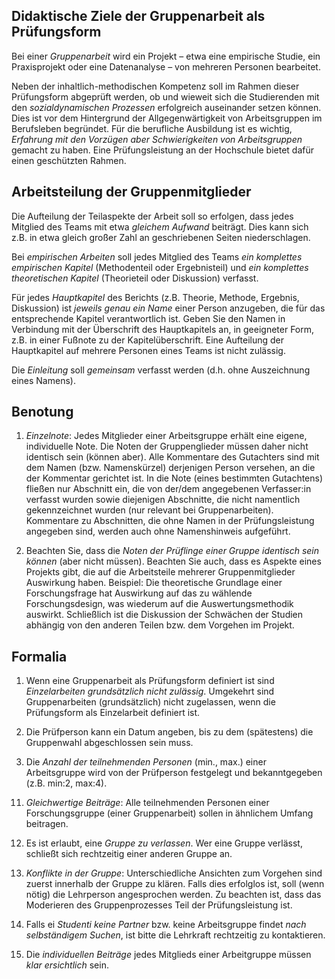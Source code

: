 



## Didaktische Ziele der Gruppenarbeit als Prüfungsform



Bei einer *Gruppenarbeit* wird ein Projekt -- etwa eine empirische Studie, ein Praxisprojekt oder eine Datenanalyse -- von mehreren Personen bearbeitet.

Neben der inhaltlich-methodischen Kompetenz soll im Rahmen dieser Prüfungsform abgeprüft werden, 
ob und wieweit sich die Studierenden mit den *sozialdynamischen Prozessen* erfolgreich auseinander setzen können. 
Dies ist vor dem Hintergrund der Allgegenwärtigkeit von Arbeitsgruppen im Berufsleben begründet. 
Für die berufliche Ausbildung ist es wichtig, *Erfahrung mit den Vorzügen aber Schwierigkeiten von Arbeitsgruppen*  gemacht zu haben.
Eine Prüfungsleistung an der Hochschule bietet dafür einen geschützten Rahmen.



## Arbeitsteilung der Gruppenmitglieder

Die Aufteilung der Teilaspekte der Arbeit soll so erfolgen, dass jedes Mitglied des Teams mit etwa *gleichem Aufwand* beiträgt.
Dies kann sich z.B. in etwa gleich großer Zahl an geschriebenen Seiten niederschlagen.


Bei *empirischen Arbeiten* soll jedes Mitglied des Teams *ein komplettes empirischen Kapitel* (Methodenteil oder Ergebnisteil) und *ein komplettes theoretischen Kapitel* (Theorieteil oder Diskussion) verfasst. 

Für jedes *Hauptkapitel* des Berichts (z.B. Theorie, Methode, Ergebnis, Diskussion) ist *jeweils genau ein Name* einer Person anzugeben, die für das entsprechende Kapitel verantwortlich ist.
Geben Sie den Namen in Verbindung mit der Überschrift des Hauptkapitels an, in geeigneter Form, z.B. in einer Fußnote zu der Kapitelüberschrift.
Eine Aufteilung der Hauptkapitel auf mehrere Personen eines Teams ist nicht zulässig.

Die *Einleitung* soll *gemeinsam* verfasst werden (d.h. ohne Auszeichnung eines Namens).





## Benotung


1. *Einzelnote*: Jedes Mitglieder einer Arbeitsgruppe erhält eine eigene, individuelle Note. Die Noten der Gruppenglieder müssen daher nicht identisch sein (können aber). Alle Kommentare des Gutachters sind mit dem Namen (bzw. Namenskürzel) derjenigen Person versehen, an die der Kommentar gerichtet ist. In die Note (eines bestimmten Gutachtens) fließen nur Abschnitt ein, die von der/dem angegebenen Verfasser:in verfasst wurden sowie diejenigen Abschnitte, die nicht namentlich gekennzeichnet wurden (nur relevant bei Gruppenarbeiten). Kommentare zu Abschnitten, die ohne Namen in der Prüfungsleistung angegeben sind, werden auch ohne Namenshinweis aufgeführt.

2. Beachten Sie, dass die *Noten der Prüflinge einer Gruppe identisch sein können* (aber nicht müssen).
Beachten Sie auch, dass es Aspekte eines Projekts gibt, die auf die Arbeitsteile mehrerer Gruppenmitglieder Auswirkung haben. Beispiel: Die theoretische Grundlage einer Forschungsfrage hat Auswirkung auf das zu wählende Forschungsdesign, was wiederum auf die Auswertungsmethodik auswirkt. Schließlich ist die Diskussion der Schwächen der Studien abhängig von den anderen Teilen bzw. dem Vorgehen im Projekt.



## Formalia


1. Wenn eine Gruppenarbeit als Prüfungsform definiert ist sind *Einzelarbeiten grundsätzlich nicht zulässig*. Umgekehrt sind Gruppenarbeiten (grundsätzlich) nicht zugelassen, wenn die Prüfungsform als Einzelarbeit definiert ist.

1. Die Prüfperson kann ein Datum angeben, bis zu dem (spätestens) die Gruppenwahl abgeschlossen sein muss.

2. Die *Anzahl der teilnehmenden Personen* (min., max.) einer Arbeitsgruppe wird von der Prüfperson festgelegt und bekanntgegeben (z.B. min:2, max:4).

<!-- 3. *Abschnittsverantwortliche*: Jedes Kapitel  muss mit genau einem Namen ausgewiesen sein. Der Namen der/des Autor*in soll als Fußnote an die jeweilige Überschrift angefügt sein. -->

<!-- 5. Aus formalen Gründen darf die Seminararbeit *pro Arbeitsgruppe* nur *einmalig* eingereicht werden. Im Falle mehrerer Einreichungen zählt die erste. -->

11. *Gleichwertige Beiträge*: Alle teilnehmenden Personen einer Forschungsgruppe (einer Gruppenarbeit) sollen in ähnlichem Umfang beitragen.

13. Es ist erlaubt, eine *Gruppe zu verlassen*. Wer eine Gruppe verlässt, schließt sich rechtzeitig einer anderen Gruppe an.

14. *Konflikte in der Gruppe*: Unterschiedliche Ansichten zum Vorgehen sind zuerst innerhalb der Gruppe zu klären. Falls dies erfolglos ist, soll (wenn nötig) die Lehrperson angesprochen werden. Zu beachten ist, dass das Moderieren des Gruppenprozesses Teil der Prüfungsleistung ist. 

15. Falls ei *Studenti keine Partner* bzw. keine Arbeitsgruppe findet *nach selbständigem Suchen*, ist bitte die Lehrkraft rechtzeitig zu kontaktieren.

16. Die *individuellen Beiträge* jedes Mitglieds einer Arbeitgruppe müssen *klar ersichtlich* sein.

